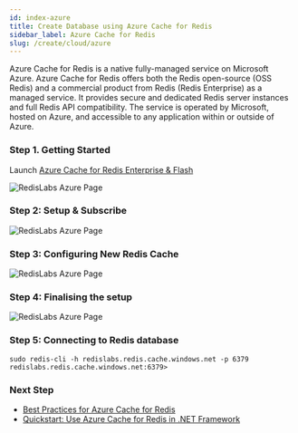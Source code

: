 ```yaml
---
id: index-azure
title: Create Database using Azure Cache for Redis
sidebar_label: Azure Cache for Redis
slug: /create/cloud/azure
---
```



Azure Cache for Redis is a native fully-managed service on Microsoft Azure. Azure Cache for Redis offers both the Redis open-source (OSS Redis) and a commercial product from Redis (Redis Enterprise) as a managed service. It provides secure and dedicated Redis server instances and full Redis API compatibility. The service is operated by Microsoft, hosted on Azure, and accessible to any application within or outside of Azure.



### Step 1. Getting Started 


Launch  [Azure Cache for Redis Enterprise & Flash](https://azuremarketplace.microsoft.com/en-us/marketplace/apps/garantiadata.redis_enterprise_1sp_public_preview?ocid=redisga_redislabs_cloudpartner_cta1) 


![RedisLabs Azure Page](azure1.png) 


### Step 2: Setup & Subscribe

![RedisLabs Azure Page](azure2.png)


### Step 3: Configuring New Redis Cache

![RedisLabs Azure Page](azure3.png)


### Step 4: Finalising the setup

![RedisLabs Azure Page](azure4.png)


### Step 5: Connecting to Redis database

```
sudo redis-cli -h redislabs.redis.cache.windows.net -p 6379
redislabs.redis.cache.windows.net:6379>
```

### Next Step

- [Best Practices for Azure Cache for Redis](https://docs.microsoft.com/en-in/azure/azure-cache-for-redis/cache-best-practices)
- [Quickstart: Use Azure Cache for Redis in .NET Framework](https://docs.microsoft.com/en-us/azure/azure-cache-for-redis/cache-dotnet-how-to-use-azure-redis-cache)
